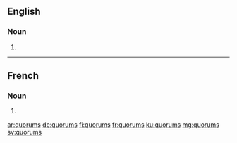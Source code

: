 {{also|Quorums}}
==English==

===Noun===
{{head|en|noun plural form}}

# {{plural of|quorum|lang=en}}

----

==French==

===Noun===
{{head|fr|noun plural form|g=m}}

# {{plural of|quorum|lang=fr}}

[[ar:quorums]]
[[de:quorums]]
[[fi:quorums]]
[[fr:quorums]]
[[ku:quorums]]
[[mg:quorums]]
[[sv:quorums]]